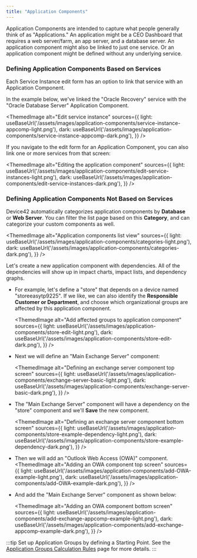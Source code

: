 ```yaml
---
title: "Application Components"
---
```



Application Components are intended to capture what people generally think of as "Applications." An application might be a CEO Dashboard that requires a web server/farm, an app server, and a database server. An application component might also be linked to just one service. Or an application component might be defined without any underlying service.

### Defining Application Components Based on Services

Each Service Instance edit form has an option to link that service with an Application Component.

In the example below, we've linked the "Oracle Recovery" service with the "Oracle Database Server" Application Component.

<ThemedImage
  alt="Edit service instance"
  sources={{
    light: useBaseUrl('/assets/images/application-components/service-instance-appcomp-light.png'),
    dark: useBaseUrl('/assets/images/application-components/service-instance-appcomp-dark.png'),
  }}
/>

If you navigate to the edit form for an Application Component, you can also link one or more services from that screen:

<ThemedImage
  alt="Editing the application component"
  sources={{
    light: useBaseUrl('/assets/images/application-components/edit-service-instances-light.png'),
    dark: useBaseUrl('/assets/images/application-components/edit-service-instances-dark.png'),
  }}
/>

### Defining Application Components Not Based on Services

Device42 automatically categorizes application components by **Database** or **Web Server**. You can filter the list page based on this **Category**, and can categorize your custom components as well.

<ThemedImage
  alt="Application components list view"
  sources={{
    light: useBaseUrl('/assets/images/application-components/categories-light.png'),
    dark: useBaseUrl('/assets/images/application-components/categories-dark.png'),
  }}
/>

Let's create a new application component with dependencies. All of the dependencies will show up in impact charts, impact lists, and dependency graphs.

- For example, let's define a "store" that depends on a device named "storeeasytp9225". If we like, we can also identify the **Responsible Customer or Department**, and choose which organizational groups are affected by this application component.

  <ThemedImage
    alt="Add affected groups to application component"
    sources={{
      light: useBaseUrl('/assets/images/application-components/store-edit-light.png'),
      dark: useBaseUrl('/assets/images/application-components/store-edit-dark.png'),
    }}
  />


- Next we will define an "Main Exchange Server" component:

  <ThemedImage
    alt="Defining an exchange server component top screen"
    sources={{
      light: useBaseUrl('/assets/images/application-components/exchange-server-basic-light.png'),
      dark: useBaseUrl('/assets/images/application-components/exchange-server-basic-dark.png'),
    }}
  />

- The "Main Exchange Server" component will have a dependency on the "store" component and we'll **Save** the new component.
  
  <ThemedImage
    alt="Defining an exchange server component bottom screen"
    sources={{
      light: useBaseUrl('/assets/images/application-components/store-example-dependency-light.png'),
      dark: useBaseUrl('/assets/images/application-components/store-example-dependency-dark.png'),
    }}
  />

- Then we will add an "Outlook Web Access (OWA)" component.
  <ThemedImage
    alt="Adding an OWA component top screen"
    sources={{
      light: useBaseUrl('/assets/images/application-components/add-OWA-example-light.png'),
      dark: useBaseUrl('/assets/images/application-components/add-OWA-example-dark.png'),
    }}
  />

- And add the "Main Exchange Server" component as shown below:

  <ThemedImage
    alt="Adding an OWA component bottom screen"
    sources={{
      light: useBaseUrl('/assets/images/application-components/add-exchange-appcomp-example-light.png'),
      dark: useBaseUrl('/assets/images/application-components/add-exchange-appcomp-example-dark.png'),
    }}
  />

:::tip
Set up Application Groups by defining a Starting Point. See the [Application Groups Calculation Rules](/apps/application-groups/calculation-rules) page for more details.
:::

